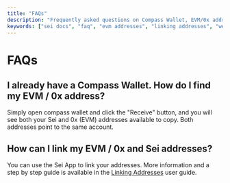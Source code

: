 ```yaml
---
title: "FAQs"
description: "Frequently asked questions on Compass Wallet, EVM/0x addresses, linking and other common topics in the Sei ecosystem."
keywords: ["sei docs", "faq", "evm addresses", "linking addresses", "web3 docs"]
---
```


# FAQs

## I already have a Compass Wallet. How do I find my EVM / 0x address?

Simply open compass wallet and click the "Receive" button, and you will see both your Sei and 0x (EVM) addresses available to copy. Both addresses point to the same account.

## How can I link my EVM / 0x and Sei addresses? 

You can use the Sei App to link your addresses. More information and a step by step guide is available in the [Linking Addresses](/user-guides/linking-addresses) user guide.
